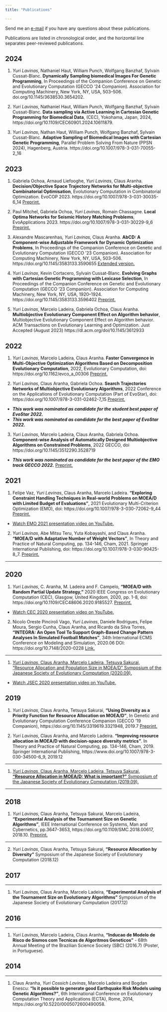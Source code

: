 ```yaml
---
title: "Publications"

---
```


Send me an [e-mail](mailto:lavinas.yuri.xp@alumni.tsukuba.ac.jp) if you have any questions about these publications.

Publications are listed in chronological order, and the horizontal line separates peer-reviewed publications.

## 2024

1. *Yuri Lavinas*, Nathaniel Haut, William Punch, Wolfgang Banzhaf, Sylvain
Cussat-Blanc. **Dynamically Sampling biomedical Images For Genetic Programming**, In Proceedings of the Companion Conference on Genetic and Evolutionary Computation (GECCO '24 Companion). Association for Computing Machinery, New York, NY, USA, 503–506. doi.org/10.1145/3638530.3654202.  

2. *Yuri Lavinas*, Nathaniel Haut, William Punch, Wolfgang Banzhaf, Sylvain
Cussat-Blanc. **Data sampling via Active Learning in Cartesian Genetic Programming for Biomedical Data**, (CEC), Yokohama, Japan, 2024, https://doi.org/10.1109/CEC60901.2024.10611879. 

3. *Yuri Lavinas*, Nathan Haut, William Punch, Wolfgang Banzhaf, Sylvain
Cussat-Blanc. **Adaptive Sampling of Biomedical Images with Cartesian Genetic Programming**, Parallel Problem Solving From Nature (PPSN 2024), Hagenberg, Austria. https://doi.org/10.1007/978-3-031-70055-2_16


## 2023



1. Gabriela Ochoa, Arnaud Liefooghe, *Yuri Lavinas*, Claus Aranha. **Decision/Objective Space Trajectory Networks for Multi-objective Combinatorial Optimisation**, Evolutionary Computation in Combinatorial Optimization. EvoCOP 2023. https://doi.org/10.1007/978-3-031-30035-6_14 [Preprint.](papers/EvoStar_2023__Multi_Objective_STNs_Combinatorial_Optimisation.pdf)

2. Paul Mitchel, Gabriela Ochoa, *Yuri Lavinas*, Romain Chassagne. **Local Optima Networks for Seismic History
Matching Problems**, EvoApplications 2023. https://doi.org/10.1007/978-3-031-30229-9_6 [Preprint.](papers/FLA_of_ASHM_Problems_using_LONs___EvoStar_2023.pdf)

3.  Alexandre Mascarenhas, *Yuri Lavinas*, Claus Aranha. **AbCD: A Component-wise Adjustable Framework for Dynamic Optimization Problems**, In Proceedings of the Companion Conference on Genetic and Evolutionary Computation (GECCO '23 Companion). Association for Computing Machinery, New York, NY, USA, 503–506. https://doi.org/10.1145/3583133.3590655 [Extended version.](papers/2023_GECCO_Auto_Dynamic_PSO-1.pdf)

4. *Yuri Lavinas*, Kevin Cortacero, Sylvain Cussat-Blanc. **Evolving Graphs with Cartesian Genetic Programming with Lexicase Selection**, In Proceedings of the Companion Conference on Genetic and Evolutionary Computation (GECCO '23 Companion). Association for Computing Machinery, New York, NY, USA, 1920–1924. https://doi.org/10.1145/3583133.3596402 [Preprint.](papers/2023_GECCO_CGP_LEX-1.pdf)

5. *Yuri Lavinas*, Marcelo Ladeira, Gabriela Ochoa, Claus Aranha. **Multiobjective Evolutionary Component Effect on Algorithm behavior**, Multiobjective Evolutionary Component Effect on Algorithm behavior. ACM     Transactions on Evolutionary Learning and Optimization. Just Accepted (August 2023) https://dl.acm.org/doi/10.1145/3612933

## 2022
1. *Yuri Lavinas*, Marcelo Ladeira, Claus Aranha. **Faster Convergence in Multi-Objective Optimization Algorithms Based on Decomposition Evolutionary Computation**, 2022, Evolutionary Computation, doi: 
https://doi.org/10.1162/evco_a_00306 [Preprint.](https://arxiv.org/abs/2112.11939)

2. *Yuri Lavinas*, Claus Aranha, Gabriela Ochoa. **Search Trajectories Networks of Multiobjective Evolutionary Algorithms**, 2022 Conference on the Applications of Evolutionary Computation (Part of EvoStar), doi: https://doi.org/10.1007/978-3-031-02462-7_15 [Preprint.](https://arxiv.org/abs/2201.11726) 
- ***This work was nominated as candidate for the student best paper of EvoStar 2022.***
- ***This work was nominated as candidate for the best paper of EvoStar 2022.***

3. *Yuri Lavinas*, Marcelo Ladeira, Claus Aranha, Gabriela Ochoa. **Component-wise Analysis of Automatically Designed Multiobjective Algorithms on Constrained Problems**, 2022 GECCO, doi https://doi.org/10.1145/3512290.3528719
- ***This work was nominated as candidate for the best paper of the EMO track GECCO 2022.***
[Preprint.](https://arxiv.org/abs/2203.13447)

## 2021

1. Felipe Vaz, *Yuri Lavinas*, Claus Aranha, Marcelo Ladeira. **"Exploring Constraint Handling Techniques in Real-world Problems on MOEA/D with Limited Budget of Evaluations"**, 2021 Evolutionary Multi-Criterion Optimization (EMO), doi: https://doi.org/10.1007/978-3-030-72062-9_44 [Preprint.](https://arxiv.org/pdf/2011.09722.pdf)

- [Watch EMO 2021 presentation video on YouTube.](https://youtu.be/wOA0BnX51QI)

2. *Yuri Lavinas*, Abe Mitsu Teru, Yuta Kobayashi, and Claus Aranha. **"MOEA/D with Adaptative Number of Weight Vectors"**, In Theory and Practice of Natural Computing, pp. 134-146, Cham, 2021. Springer International Publishing, doi: https://doi.org/10.1007/978-3-030-90425-8_7. [Preprint.](https://arxiv.org/pdf/2109.05741.pdf)

-----

## 2020 

1. *Yuri Lavinas*, C. Aranha, M. Ladeira and F. Campelo, **"MOEA/D with Random Partial Update Strategy,"** 2020 IEEE Congress on Evolutionary Computation (CEC), Glasgow, United Kingdom, 2020, pp. 1-8, doi: https://doi.org/10.1109/CEC48606.2020.9185527. [Preprint.](https://arxiv.org/abs/2001.06980)

- [Watch CEC 2020 presentation video on YouTube.](https://youtu.be/0wViMZENBq4)

2. Nicolo Oreste Pinciroli Vago, *Yuri Lavinas*, Daniele Rodrigues, Felipe Moura, Sergio Cunha, Claus Aranha, and Ricardo da Silva Torres, **"INTEGRA: An Open Tool To Support Graph-Based Change Pattern Analyses In Simulated Football Matches"**, 34th International ECMS Conference on Modeling and Simulation, 2020.06 DOI: https://doi.org/10.7148/2020-0228 [Link.](http://www.scs-europe.net/dlib/2020/ecms2020acceptedpapers/0228_ocms_ecms2020_0051.pdf)

-----

1. [*Yuri Lavinas*, Claus Aranha, Marcelo Ladeira, Tetsuya Sakurai, "Resource Allocation and Population Size in MOEA/D" Symposium of the Japanese Society of Evolutionary Computation (2020.09).](papers/Resource_Allocation_and_Population_Size_in_MOEA:D.pdf)

- [Watch JSEC 2020 presentation video on YouTube.](https://youtu.be/H9rYGbS2YLY)


## 2019
1. *Yuri Lavinas*, Claus Aranha, Tetsuya Sakurai, **"Using Diversity as a Priority Function for Resource Allocation on MOEA/D"**, In Genetic and Evolutionary Computation Conference Companion (GECCO '19 Companion), https://doi.org/10.1145/3319619.3321948, 2019.7 [Preprint.](papers/Using_diversity_as_a_priority_function_for_resourc.pdf)

2. *Yuri Lavinas*, Claus Aranha, and Marcelo Ladeira. **"Improving resource allocation in MOEA/D with decision-space diversity metrics"**. In Theory and Practice of Natural Computing, pp. 134–146, Cham, 2019. Springer International Publishing, https://www.doi.org/10.1007/978-3-030-34500-6_9, 2019.12 

-----

1. [*Yuri Lavinas*, Claus Aranha, Marcelo Ladeira, Tetsuya Sakurai, **"Resource Allocation in MOEA/D: What is important?"** Symposium of the Japanese Society of Evolutionary Computation (2019.09).](papers/what_is_important_in_ResourceAllocation.pdf)


-----

## 2018

1. *Yuri Lavinas*, Claus Aranha, Tetsuya Sakurai, Marcelo Ladeira, **"Experimental Analysis of the Tournament Size on Genetic Algorithms"**, IEEE International Conference on Systems, Man and Cybernetics, pp.3647-3653, https://doi.org/10.1109/SMC.2018.00617, 2018.10. [Preprint.](https://www.researchgate.net/publication/330478320_Experimental_Analysis_of_the_Tournament_Size_on_Genetic_Algorithms)

-----

2. *Yuri Lavinas*, Claus Aranha, Tetsuya Sakurai, **"Resource Allocation by Diversity"** Symposium of the Japanese Society of Evolutionary Computation (2018.12)


## 2017

-----

1. *Yuri Lavinas*, Claus Aranha, Marcelo Ladeira, **"Experimental Analysis of the Tournament Size on Evolutionary Algorithms"** Symposium of the Japanese Society of Evolutionary Computation (2017.12) 

## 2016

-----

1. *Yuri Lavinas*, Marcelo Ladeira, Claus Aranha, **"Inducao de Modelo de Risco de Sismos com Tecnicas de Algoritmos Geneticos"** - 68th Annual Meeting of the Brazilian Science Society (SBC) (2016.7) (Poster, in Portuguese).

## 2014

-----

1. Claus Aranha, *Yuri Cossich Lavinas*, Marcelo Ladeira and Bogdan Enescu: **"Is it possible to generate good Earthquake Risk Models using Genetic Algorithms?"**, 6th International Conference on Evolutionary Computation Theory and Applications (ECTA), Rome,  2014, https://doi.org/10.5220/0005072600490058.
